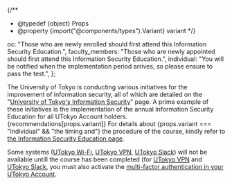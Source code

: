 {/**
  * @typedef {object} Props
  * @property {import("@components/types").Variant} variant
  */}

  oc: "Those who are newly enrolled should first attend this Information Security Education.",
  faculty_members: "Those who are newly appointed should first attend this Information Security Education.",
  individual: "You will be notified when the implementation period arrives, so please ensure to pass the test.",
};

The University of Tokyo is conducting various initiatives for the improvement of information security, all of which are detailed on the "[University of Tokyo's Information Security](https://univtokyo.sharepoint.com/sites/Security/SitePages/en/Home.aspx)" page. A prime example of these initiatives is the implementation of the annual Information Security Education for all UTokyo Account holders. {recommendations[props.variant]} For details about {props.variant === "individual" && "the timing and"} the procedure of the course, kindly refer to [the Information Security Education page](https://univtokyo.sharepoint.com/sites/Security/SitePages/en/Information_Security_Education.aspx).

Some systems ([UTokyo Wi-Fi](/en/utokyo_wifi/), [UTokyo VPN](/en/utokyo_vpn/), [UTokyo Slack](/en/slack/)) will not be available untill the course has been completed (for [UTokyo VPN](/en/utokyo_vpn/) and [UTokyo Slack](/en/slack/), you must also activate the [multi-factor authentication in your UTokyo Account](/en/utokyo_account/mfa/).
